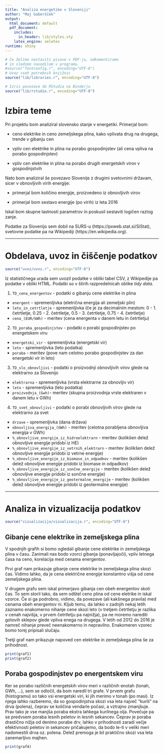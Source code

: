 ```yaml
---
title: "Analiza energetike v Sloveniji"
author: "Maj Gaberšček"
output:
  html_document: default
  pdf_document:
    includes:
      in_header: lib/styles.sty
    latex_engine: xelatex
runtime: shiny
---
```


```r
# Če želimo nastaviti pisave v PDF-ju, odkomentiramo
# in sledimo navodilom v programu.
#source("fontconfig.r", encoding="UTF-8")
# Uvoz vseh potrebnih knjižnic
source("lib/libraries.r", encoding="UTF-8")
```

```r
# Izris povezave do RStudia na Binderju
source("lib/rstudio.r", encoding="UTF-8")
```


# Izbira teme

Pri projektu bom analiziral slovensko stanje v energetiki. Primerjal bom:

- ceno elektrike in ceno zemeljskega plina, kako vplivata drug na  drugega, trende v gibanju cen

- vpliv cen elektrike in plina na porabo gospodinjstev (ali cena vpliva na porabo gospodinjstev)

- vpliv cen elektrike in plina na porabo drugih energetskih virov v gospodinjstvih

Nato bom analiziral še povezavo Slovenije z drugimi svetovnimi državam, sicer v obnovljivih virih energije:

- primerjal bom količino energije, proizvedeno iz obnovljivih virov

- primerjal bom sestavo energije (po virih) iz leta 2016

Iskal bom skupne lastnosti parametrov in poskusil sestaviti logičen razlog zanje.

Podatke za Slovenijo sem dobil na SURS-u (https://pxweb.stat.si/SiStat), svetovne podatke pa na Wikipediji (https://en.wikipedia.org).

***


# Obdelava, uvoz in čiščenje podatkov

```r
source("uvoz/uvoz.r", encoding="UTF-8")
```

Iz statističnega urada sem uvozil podatke v obliki tabel CSV, z Wikipedije pa podatke v obliki HTML.
Podatki so v štirih razpredelnicah oblike *tidy data*.

1. `TD_cena_energentov` - podatki o gibanju cene elektrike in plina
  - `energent` - spremenljivka (eletrična energija ali zemeljski plin)
  - `leto_in_cetrtletje` - spremenljivka (če je za decimalnim mestom: 0 - 1. četrtletje, 0.25 - 2. četrtletje, 0.5 - 3. četrtletje, 0.75 - 4. četrtletje)
  - `cena_(EUR/kWh)` - meritev (cena energenta v danem letu in četrtletju)

2. `TD_poraba_gospodinjstev` - podatki o porabi gospodinjstev po energetskem viru
  - `energetski_vir` - spremenljivka (energetski vir)
  - `leto` - spremenljivka (leto podatka)
  - `poraba` - meritev (pove nam celotno porabo gospodinjstev za dan energetski vir in leto)
  
3. `TD_slo_obnovljivi` - podatki o proizvodnji obnovljivih virov glede na elektrarno za Slovenijo
  - `elektrarna` - spremenljivka (vrsta elektrarne za obnovljiv vir)
  - `leto` - spremenljivka (leto podatka)
  - `proizvodnja_(Gwh)`- meritev (skupna proizvodnja vrste elektraren v danem letu v GWh)

4. `TD_svet_obnovljivi` - podatki o porabi obnovljivih virov glede na elektrarno za svet
  - `drzave` - spremenljivka (dana država)
  - `obnovljiva_energija_(GWh)` - meritev (celotna porabljena obnovljiva energija v GWh)
  - `%_obnovljive_energije_iz_hidroelektrarn` - meritev (kolikšen delež obnovljive energije pridobi iz HE)
  - `%_obnovljive_energije_iz_vetrnih_elektrarn` - meritev (kolikšen delež obnovljive energije pridobi iz vetrne energije)
  - `%_obnovljive_energije_iz_biomase_in_odpadkov` - meritev (kolikšen delež obnovljive energije pridobi iz biomase in odpadkov)
  - `%_obnovljive_energije_iz_sončne_energije` - meritev (kolikšen delež obnovljive energije pridobi iz sončne energije)
  - `%_obnovljive_energije_iz_geotermalne_energije` - meritev (kolikšen delež obnovljive energije pridobi iz geotermalne energije)

***

# Analiza in vizualizacija podatkov

```r
source("vizualizacija/vizualizacija.r", encoding="UTF-8")
```
## Gibanje cene elektrike in zemeljskega plina

V spodnjih grafih si bomo ogledali gibanje cene elektrike in zemeljskega plina v času. Zanimali nas bodo vzorci gibanja (ponavljajoči), vpliv letnega časa na ceno, korelacija med cenama energentov.

Prvi graf nam prikazuje gibanje cene elektrike in zemeljskega plina skozi čas. Vidimo lahko, da je cena električne energije konstantno višja od cene zemeljskega plina. 

V drugem grafu sem iskal primerjavo gibanja cen obeh energentov skoti čas. To sem storil tako, da sem odštel ceno plina od cene eletrike in iskal vzorce. Če si ga podrobno, vidimo, da povezave (ali kakšnega pravila) med cenama obeh energentov ni. Kljub temu, da lahko v zadnjih nekaj letih zaznamo enakomerno nihanje cene skozi leto (v tretjem četrtletju je razlika v cenah najvišja, v prvem četrtletju pa najnižja), pa ne moremo narediti gotovih sklepov glede vpliva enega na drugega. V letih od 2012 do 2016 je namreč nihanje preveč neenakomerno in nepravilno. Enakomeren vzorec bomo torej pripisali slučaju.

Tretji graf nam prikazuje napoved cen elektrike in zemeljskega plina še za prihodnost.

```r
print(graf1)
print(graf2)
```

## Poraba gospodinjstev po energentskem viru

Ker se porabo različnih energetskih virov meri v različnih enotah (tonah, GWh, ...), sem se odločil, da bom naredil tri grafe. V prvem grafu (histogramu) so tako vsi energetski viri, ki jih merimo v tonah (po masi). Iz njega lahko razberemo, da so gospodinjstva skozi vsa leta največ "kurili" na drva (polena), čeprav se količina vendarle počasi, a vztrajno zmanjšuje. Prav tako je vse manjša poraba ekstra lahkega kurilnega olja. Povečuje pa se predvsem poraba lesnih peletov in lesnih sekancev. Čeprav je poraba drastično nižja od denimo porabe drv, lahko v prihodnosti zaradi večje efektivnosti peletov in sekancev pričakujemo, da bodo le-ti v veliki meri nadomestili drva oz. polena. Delež premoga je bil praktično skozi vsa leta zanemarljivo majhen. 
```r
print(graf4)
```





